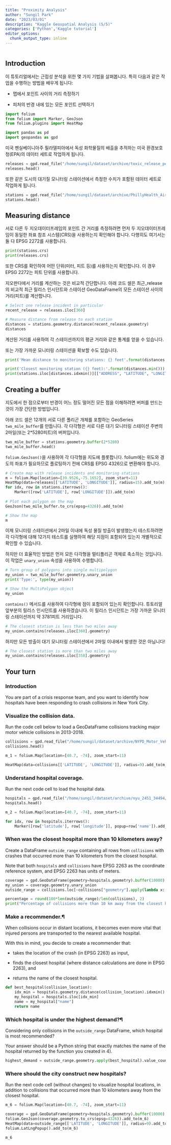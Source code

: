 ```yaml
---
title: "Proximity Analysis"
author: "Sungil Park"
date: "2023/03/01"
description: "Kaggle Geospatial Analysis (5/5)"
categories: ['Python','Kaggle tutorial']
editor_options: 
  chunk_output_type: inline
---
```


```r

```

## Introduction

이 튜토리얼에서는 근접성 분석을 위한 몇 가지 기법을 살펴봅니다. 특히 다음과 같은 작업을 수행하는 방법을 배우게 됩니다:

-   맵에서 포인트 사이의 거리 측정하기

-   피처의 반경 내에 있는 모든 포인트 선택하기

```python
import folium
from folium import Marker, GeoJson
from folium.plugins import HeatMap

import pandas as pd
import geopandas as gpd
```

미국 펜실베이니아주 필라델피아에서 독성 화학물질의 배출을 추적하는 미국 환경보호청(EPA)의 데이터 세트로 작업하게 됩니다.

```python
releases = gpd.read_file("/home/sungil/dataset/archive/toxic_release_pennsylvania/toxic_release_pennsylvania/toxic_release_pennsylvania.shp") 
releases.head()
```

또한 같은 도시의 대기질 모니터링 스테이션에서 측정한 수치가 포함된 데이터 세트로 작업하게 됩니다.

```python
stations = gpd.read_file("/home/sungil/dataset/archive/PhillyHealth_Air_Monitoring_Stations/PhillyHealth_Air_Monitoring_Stations/PhillyHealth_Air_Monitoring_Stations.shp")
stations.head()
```

## Measuring distance

서로 다른 두 지오데이터프레임의 포인트 간 거리를 측정하려면 먼저 두 지오데이터프레임이 동일한 좌표 참조 시스템(CRS)을 사용하는지 확인해야 합니다. 다행히도 여기서는 둘 다 EPSG 2272를 사용합니다.

```python
print(stations.crs)
print(releases.crs)
```

또한 CRS를 확인하여 어떤 단위(미터, 피트 등)를 사용하는지 확인합니다. 이 경우 EPSG 2272는 피트 단위를 사용합니다.

지오판다에서 거리를 계산하는 것은 비교적 간단합니다. 아래 코드 셀은 최근_release의 비교적 최근 릴리스 인시던트와 스테이션 GeoDataFrame의 모든 스테이션 사이의 거리(피트)를 계산합니다.

```python
# Select one release incident in particular
recent_release = releases.iloc[360]

# Measure distance from release to each station
distances = stations.geometry.distance(recent_release.geometry)
distances
```

계산된 거리를 사용하여 각 스테이션까지의 평균 거리와 같은 통계를 얻을 수 있습니다.

또는 가장 가까운 모니터링 스테이션을 확보할 수도 있습니다.

```python
print('Mean distance to monitoring stations: {} feet'.format(distances.mean()))

print('Closest monitoring station ({} feet):'.format(distances.min()))
print(stations.iloc[distances.idxmin()][["ADDRESS", "LATITUDE", "LONGITUDE"]])
```

## Creating a buffer

지도에서 한 점으로부터 반경이 어느 정도 떨어진 모든 점을 이해하려면 버퍼를 만드는 것이 가장 간단한 방법입니다.

아래 코드 셀은 12개의 서로 다른 폴리곤 개체를 포함하는 GeoSeries `two_mile_buffer`를 만듭니다. 각 다각형은 서로 다른 대기 모니터링 스테이션 주변의 2마일(또는 2\*5280피트)의 버퍼입니다.

```python
two_mile_buffer = stations.geometry.buffer(2*5280)
two_mile_buffer.head()
```

`folium.GeoJson()`을 사용하여 각 다각형을 지도에 플롯합니다. folium에는 위도와 경도의 좌표가 필요하므로 플로팅하기 전에 CRS를 EPSG 4326으로 변환해야 합니다.

```python
# Create map with release incidents and monitoring stations
m = folium.Map(location=[39.9526,-75.1652], zoom_start=11)
HeatMap(data=releases[['LATITUDE', 'LONGITUDE']], radius=15).add_to(m)
for idx, row in stations.iterrows():
    Marker([row['LATITUDE'], row['LONGITUDE']]).add_to(m)
    
# Plot each polygon on the map
GeoJson(two_mile_buffer.to_crs(epsg=4326)).add_to(m)

# Show the map
m
```

이제 모니터링 스테이션에서 2마일 이내에 독성 물질 방출이 발생했는지 테스트하려면 각 다각형에 대해 12가지 테스트를 실행하여 해당 지점이 포함되어 있는지 개별적으로 확인할 수 있습니다.

하지만 더 효율적인 방법은 먼저 모든 다각형을 멀티폴리곤 객체로 축소하는 것입니다. 이 작업은 `unary_union` 속성을 사용하여 수행합니다.

```python
# Turn group of polygons into single multipolygon
my_union = two_mile_buffer.geometry.unary_union
print('Type:', type(my_union))

# Show the MultiPolygon object
my_union
```

`contains()` 메서드를 사용하여 다각형에 점이 포함되어 있는지 확인합니다. 튜토리얼 앞부분의 릴리스 인시던트를 사용하겠습니다. 이 릴리스 인시던트는 가장 가까운 모니터링 스테이션까지 약 3781피트 거리입니다.

```python
# The closest station is less than two miles away
my_union.contains(releases.iloc[360].geometry)
```

하지만 모든 방출이 대기 모니터링 스테이션에서 2마일 이내에서 발생한 것은 아닙니다!

```python
# The closest station is more than two miles away
my_union.contains(releases.iloc[358].geometry)
```

## Your turn

### Introduction

You are part of a crisis response team, and you want to identify how hospitals have been responding to crash collisions in New York City.

### Visualize the collision data.

Run the code cell below to load a GeoDataFrame collisions tracking major motor vehicle collisions in 2013-2018.

```python
collisions = gpd.read_file("/home/sungil/dataset/archive/NYPD_Motor_Vehicle_Collisions/NYPD_Motor_Vehicle_Collisions/NYPD_Motor_Vehicle_Collisions.shp")
collisions.head()
```

```python
m_1 = folium.Map(location=[40.7, -74], zoom_start=11) 

HeatMap(data=collisions[['LATITUDE', 'LONGITUDE']], radius=9).add_to(m_1)
```

### Understand hospital coverage.

Run the next code cell to load the hospital data.

```python
hospitals = gpd.read_file("/home/sungil/dataset/archive/nyu_2451_34494/nyu_2451_34494/nyu_2451_34494.shp")
hospitals.head()
```

```python
m_2 = folium.Map(location=[40.7, -74], zoom_start=11) 

for idx, row in hospitals.iterrows():
    Marker([row['latitude'], row['longitude']], popup=row['name']).add_to(m_2)
```

### When was the closest hospital more than 10 kilometers away?

Create a DataFrame `outside_range` containing all rows from `collisions` with crashes that occurred more than 10 kilometers from the closest hospital.

Note that both `hospitals` and `collisions` have EPSG 2263 as the coordinate reference system, and EPSG 2263 has units of meters.

```python
coverage = gpd.GeoDataFrame(geometry=hospitals.geometry).buffer(10000)
my_union = coverage.geometry.unary_union
outside_range = collisions.loc[~collisions["geometry"].apply(lambda x: my_union.contains(x))]
```

```python
percentage = round(100*len(outside_range)/len(collisions), 2)
print("Percentage of collisions more than 10 km away from the closest hospital: {}%".format(percentage))
```

### Make a recommender.¶

When collisions occur in distant locations, it becomes even more vital that injured persons are transported to the nearest available hospital.

With this in mind, you decide to create a recommender that:

-   takes the location of the crash (in EPSG 2263) as input,

-   finds the closest hospital (where distance calculations are done in EPSG 2263), and

-   returns the name of the closest hospital.

```python
def best_hospital(collision_location):
    idx_min = hospitals.geometry.distance(collision_location).idxmin()
    my_hospital = hospitals.iloc[idx_min]
    name = my_hospital["name"]
    return name
```

### Which hospital is under the highest demand?¶

Considering only collisions in the `outside_range` DataFrame, which hospital is most recommended?

Your answer should be a Python string that exactly matches the name of the hospital returned by the function you created in 4).

```python
highest_demand = outside_range.geometry.apply(best_hospital).value_counts().idxmax()
```

### Where should the city construct new hospitals?

Run the next code cell (without changes) to visualize hospital locations, in addition to collisions that occurred more than 10 kilometers away from the closest hospital.

```python
m_6 = folium.Map(location=[40.7, -74], zoom_start=11) 

coverage = gpd.GeoDataFrame(geometry=hospitals.geometry).buffer(10000)
folium.GeoJson(coverage.geometry.to_crs(epsg=4326)).add_to(m_6)
HeatMap(data=outside_range[['LATITUDE', 'LONGITUDE']], radius=9).add_to(m_6)
folium.LatLngPopup().add_to(m_6)

m_6
```
